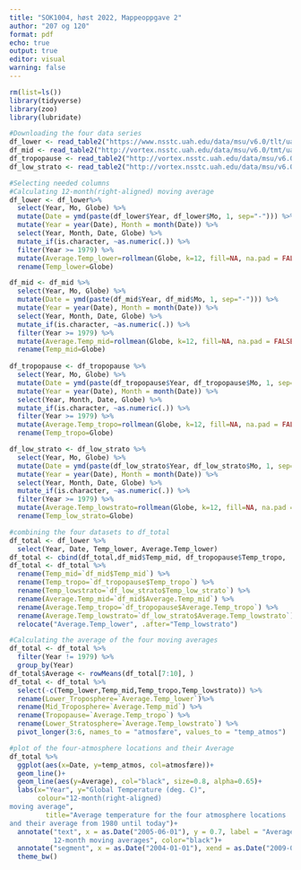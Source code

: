 ---
title: "SOK1004, høst 2022, Mappeoppgave 2"
author: "207 og 120"
format: pdf
echo: true
output: true
editor: visual
warning: false
---

```{r}
rm(list=ls())
library(tidyverse)
library(zoo)
library(lubridate)
```

```{r, message = FALSE, warning=FALSE}
#Downloading the four data series
df_lower <- read_table2("https://www.nsstc.uah.edu/data/msu/v6.0/tlt/uahncdc_lt_6.0.txt")
df_mid <- read_table2("http://vortex.nsstc.uah.edu/data/msu/v6.0/tmt/uahncdc_mt_6.0.txt")
df_tropopause <- read_table2("http://vortex.nsstc.uah.edu/data/msu/v6.0/ttp/uahncdc_tp_6.0.txt")
df_low_strato <- read_table2("http://vortex.nsstc.uah.edu/data/msu/v6.0/tls/uahncdc_ls_6.0.txt")
```

```{r, message = FALSE, warning = FALSE}
#Selecting needed columns
#Calculating 12-month(right-aligned) moving average
df_lower <- df_lower%>% 
  select(Year, Mo, Globe) %>% 
  mutate(Date = ymd(paste(df_lower$Year, df_lower$Mo, 1, sep="-"))) %>% 
  mutate(Year = year(Date), Month = month(Date)) %>%
  select(Year, Month, Date, Globe) %>%  
  mutate_if(is.character, ~as.numeric(.)) %>% 
  filter(Year >= 1979) %>% 
  mutate(Average.Temp_lower=rollmean(Globe, k=12, fill=NA, na.pad = FALSE, align="right")) %>%  
  rename(Temp_lower=Globe)

df_mid <- df_mid %>%
  select(Year, Mo, Globe) %>% 
  mutate(Date = ymd(paste(df_mid$Year, df_mid$Mo, 1, sep="-"))) %>% 
  mutate(Year = year(Date), Month = month(Date)) %>%
  select(Year, Month, Date, Globe) %>%  
  mutate_if(is.character, ~as.numeric(.)) %>% 
  filter(Year >= 1979) %>% 
  mutate(Average.Temp_mid=rollmean(Globe, k=12, fill=NA, na.pad = FALSE, align="right")) %>% 
  rename(Temp_mid=Globe)
  
df_tropopause <- df_tropopause %>%
  select(Year, Mo, Globe) %>%
  mutate(Date = ymd(paste(df_tropopause$Year, df_tropopause$Mo, 1, sep="-"))) %>% 
  mutate(Year = year(Date), Month = month(Date)) %>%
  select(Year, Month, Date, Globe) %>%  
  mutate_if(is.character, ~as.numeric(.)) %>% 
  filter(Year >= 1979) %>% 
  mutate(Average.Temp_tropo=rollmean(Globe, k=12, fill=NA, na.pad = FALSE, align="right")) %>% 
  rename(Temp_tropo=Globe)

df_low_strato <- df_low_strato %>%
  select(Year, Mo, Globe) %>%
  mutate(Date = ymd(paste(df_low_strato$Year, df_low_strato$Mo, 1, sep="-"))) %>% 
  mutate(Year = year(Date), Month = month(Date)) %>%
  select(Year, Month, Date, Globe) %>%  
  mutate_if(is.character, ~as.numeric(.)) %>% 
  filter(Year >= 1979) %>% 
  mutate(Average.Temp_lowstrato=rollmean(Globe, k=12, fill=NA, na.pad = FALSE, align="right")) %>% 
  rename(Temp_low_strato=Globe)
```

```{r}
#combining the four datasets to df_total
df_total <- df_lower %>% 
  select(Year, Date, Temp_lower, Average.Temp_lower)
df_total <- cbind(df_total,df_mid$Temp_mid, df_tropopause$Temp_tropo,  df_low_strato$Temp_low_strato, df_mid$Average.Temp_mid,df_tropopause$Average.Temp_tropo,df_low_strato$Average.Temp_lowstrato)
df_total <- df_total %>% 
  rename(Temp_mid=`df_mid$Temp_mid`) %>%
  rename(Temp_tropo=`df_tropopause$Temp_tropo`) %>%
  rename(Temp_lowstrato=`df_low_strato$Temp_low_strato`) %>%
  rename(Average.Temp_mid=`df_mid$Average.Temp_mid`) %>% 
  rename(Average.Temp_tropo=`df_tropopause$Average.Temp_tropo`) %>%
  rename(Average.Temp_lowstrato=`df_low_strato$Average.Temp_lowstrato`) %>% 
  relocate("Average.Temp_lower", .after="Temp_lowstrato")
```

```{r}
#Calculating the average of the four moving averages
df_total <- df_total %>% 
  filter(Year != 1979) %>% 
  group_by(Year)
df_total$Average <- rowMeans(df_total[7:10], )
df_total <- df_total %>% 
  select(-c(Temp_lower,Temp_mid,Temp_tropo,Temp_lowstrato)) %>% 
  rename(Lower_Troposphere=`Average.Temp_lower`)%>%
  rename(Mid_Troposphere=`Average.Temp_mid`) %>% 
  rename(Tropopause=`Average.Temp_tropo`) %>% 
  rename(Lower_Stratosphere=`Average.Temp_lowstrato`) %>% 
  pivot_longer(3:6, names_to = "atmosfære", values_to = "temp_atmos")
```

```{r}
#plot of the four-atmosphere locations and their Average 
df_total %>% 
  ggplot(aes(x=Date, y=temp_atmos, col=atmosfære))+
  geom_line()+
  geom_line(aes(y=Average), col="black", size=0.8, alpha=0.65)+
  labs(x="Year", y="Global Temperature (deg. C)",
       colour="12-month(right-aligned) 
moving average",
         title="Average temperature for the four atmosphere locations 
and their average from 1980 until today")+
  annotate("text", x = as.Date("2005-06-01"), y = 0.7, label = "Average of the four
           12-month moving averages", color="black")+
  annotate("segment", x = as.Date("2004-01-01"), xend = as.Date("2009-08-01"), y = 0.5, yend = 0.08, arrow = arrow(length = unit(0.4,"cm")))+
  theme_bw()
```
